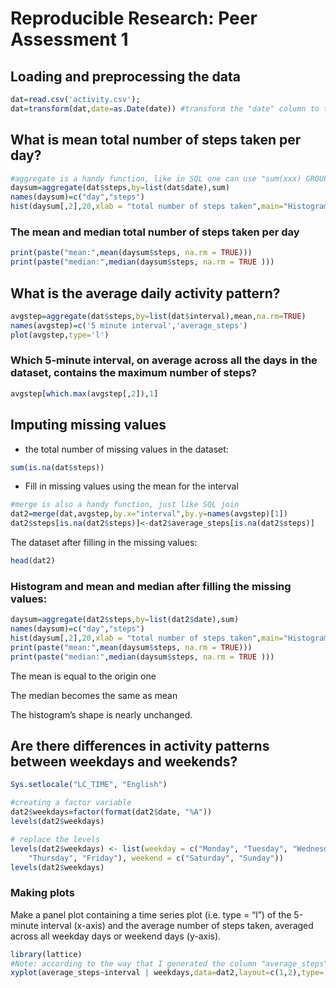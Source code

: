 # Reproducible Research: Peer Assessment 1


## Loading and preprocessing the data
```r
dat=read.csv('activity.csv');
dat=transform(dat,date=as.Date(date)) #transform the "date" column to the R class "Date"
```

## What is mean total number of steps taken per day?
```r
#aggregate is a handy function, like in SQL one can use "sum(xxx) GROUP BY yyy"
daysum=aggregate(dat$steps,by=list(dat$date),sum)
names(daysum)=c("day","steps")
hist(daysum[,2],20,xlab = "total number of steps taken",main="Histogram of total number of steps taken each day")
```
### The mean and median total number of steps taken per day
```r
print(paste("mean:",mean(daysum$steps, na.rm = TRUE)))
print(paste("median:",median(daysum$steps, na.rm = TRUE )))
```


## What is the average daily activity pattern?
```r
avgstep=aggregate(dat$steps,by=list(dat$interval),mean,na.rm=TRUE)
names(avgstep)=c('5 minute interval','average_steps')
plot(avgstep,type='l')
```
### Which 5-minute interval, on average across all the days in the dataset, contains the maximum number of steps?
```r
avgstep[which.max(avgstep[,2]),1]
```


## Imputing missing values
- the total number of missing values in the dataset:
```r
sum(is.na(dat$steps))
```
-  Fill in missing values using the mean for the interval
```r
#merge is also a handy function, just like SQL join
dat2=merge(dat,avgstep,by.x="interval",by.y=names(avgstep)[1])
dat2$steps[is.na(dat2$steps)]<-dat2$average_steps[is.na(dat2$steps)]

```
The dataset after filling in the missing values:
```r
head(dat2)
```
### Histogram and mean and median after filling the missing values:
```r
daysum=aggregate(dat2$steps,by=list(dat2$date),sum)
names(daysum)=c("day","steps")
hist(daysum[,2],20,xlab = "total number of steps taken",main="Histogram of total number of steps taken each day")
print(paste("mean:",mean(daysum$steps, na.rm = TRUE)))
print(paste("median:",median(daysum$steps, na.rm = TRUE )))
```

The mean is equal to the origin one

The median becomes the same as mean

The histogram's shape is nearly unchanged.

## Are there differences in activity patterns between weekdays and weekends?

```r
Sys.setlocale("LC_TIME", "English")

#creating a factor variable
dat2$weekdays=factor(format(dat2$date, "%A"))
levels(dat2$weekdays)

# replace the levels
levels(dat2$weekdays) <- list(weekday = c("Monday", "Tuesday", "Wednesday", 
    "Thursday", "Friday"), weekend = c("Saturday", "Sunday"))
levels(dat2$weekdays)
````

### Making plots
Make a panel plot containing a time series plot (i.e. type = “l”) of the 5-minute interval (x-axis) and the average number of steps taken, averaged across all weekday days or weekend days (y-axis).
```r
library(lattice)
#Note: according to the way that I generated the column "average_steps"(using "merge" function), it is exactly what I want to plot
xyplot(average_steps~interval | weekdays,data=dat2,layout=c(1,2),type='l')
```